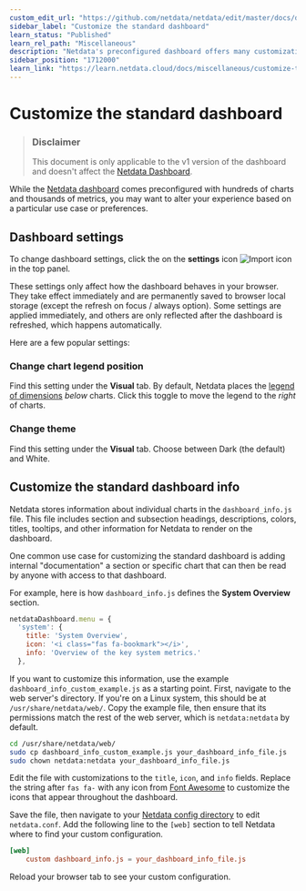 ```yaml
---
custom_edit_url: "https://github.com/netdata/netdata/edit/master/docs/dashboard/customize.md"
sidebar_label: "Customize the standard dashboard"
learn_status: "Published"
learn_rel_path: "Miscellaneous"
description: "Netdata's preconfigured dashboard offers many customization options, such as choosing when charts are updated, your preferred theme, and custom text to document processes, and more."
sidebar_position: "1712000"
learn_link: "https://learn.netdata.cloud/docs/miscellaneous/customize-the-standard-dashboard"
---
```


# Customize the standard dashboard

> ### Disclaimer
>
> This document is only applicable to the v1 version of the dashboard and doesn't affect the [Netdata Dashboard](/docs/visualizations/accessing-netdata-dashboards).

While the [Netdata dashboard](/docs/visualizations/legacy-agent-dashboard) comes preconfigured with hundreds of charts and
thousands of metrics, you may want to alter your experience based on a particular use case or preferences.

## Dashboard settings

To change dashboard settings, click the on the **settings** icon 
![Import icon](https://raw.githubusercontent.com/netdata/netdata-ui/98e31799c1ec0983f433537ff16d2ac2b0d994aa/src/components/icon/assets/gear.svg)
in the top panel.

These settings only affect how the dashboard behaves in your browser. They take effect immediately and are permanently
saved to browser local storage (except the refresh on focus / always option). Some settings are applied immediately, and
others are only reflected after the dashboard is refreshed, which happens automatically.

Here are a few popular settings:

### Change chart legend position

Find this setting under the **Visual** tab. By default, Netdata places the 
[legend of dimensions](https://github.com/netdata/netdata/blob/master/docs/dashboard/dimensions-contexts-families.md#dimension) _below_ charts. 
Click this toggle to move the legend to the _right_ of charts.


### Change theme

Find this setting under the **Visual** tab. Choose between Dark (the default) and White.

## Customize the standard dashboard info

Netdata stores information about individual charts in the `dashboard_info.js` file. This file includes section and
subsection headings, descriptions, colors, titles, tooltips, and other information for Netdata to render on the
dashboard.

One common use case for customizing the standard dashboard is adding internal "documentation" a section or specific
chart that can then be read by anyone with access to that dashboard.

For example, here is how `dashboard_info.js` defines the **System Overview** section.

```javascript
netdataDashboard.menu = {
  'system': {
    title: 'System Overview',
    icon: '<i class="fas fa-bookmark"></i>',
    info: 'Overview of the key system metrics.'
  },
```

If you want to customize this information, use the example `dashboard_info_custom_example.js` as a starting point.
First, navigate to the web server's directory. If you're on a Linux system, this should be at `/usr/share/netdata/web/`.
Copy the example file, then ensure that its permissions match the rest of the web server, which is `netdata:netdata` by
default.

```bash
cd /usr/share/netdata/web/
sudo cp dashboard_info_custom_example.js your_dashboard_info_file.js
sudo chown netdata:netdata your_dashboard_info_file.js
```

Edit the file with customizations to the `title`, `icon`, and `info` fields. Replace the string after `fas fa-` with any
icon from [Font Awesome](https://fontawesome.com/cheatsheet) to customize the icons that appear throughout the
dashboard.

Save the file, then navigate to your [Netdata config directory](/docs/configuring/configuration) to edit `netdata.conf`. Add
the following line to the `[web]` section to tell Netdata where to find your custom configuration.

```conf
[web]
    custom dashboard_info.js = your_dashboard_info_file.js
```

Reload your browser tab to see your custom configuration.
